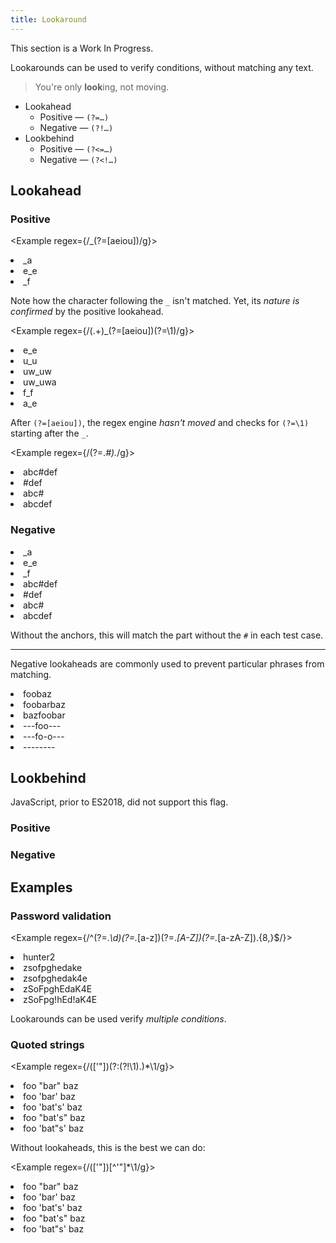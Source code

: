 ```yaml
---
title: Lookaround
---
```


<Note>This section is a Work In Progress.</Note>

Lookarounds can be used to verify conditions, without matching any text.

> You're only **look**ing, not moving.

-   Lookahead
    -   Positive — `(?=…)`
    -   Negative — `(?!…)`
-   Lookbehind
    -   Positive — `(?<=…)`
    -   Negative — `(?<!…)`

## Lookahead

### Positive

<Example regex={/_(?=[aeiou])/g}>
    <li>_a</li>
    <li>e_e</li>
    <li>_f</li>
</Example>

Note how the character following the `_` isn't matched. Yet, its _nature is confirmed_ by the positive lookahead.

<Example regex={/(.+)_(?=[aeiou])(?=\1)/g}>
    <li>e_e</li>
    <li>u_u</li>
    <li>uw_uw</li>
    <li>uw_uwa</li>
    <li>f_f</li>
    <li>a_e</li>
</Example>

After `(?=[aeiou])`, the regex engine _hasn't moved_ and checks for `(?=\1)` starting after the `_`.

<Example regex={/(?=.*#).*/g}>
    <li>abc#def</li>
    <li>#def</li>
    <li>abc#</li>
    <li>abcdef</li>
</Example>

### Negative

<Example regex={/_(?![aeiou])/g}>
    <li>_a</li>
    <li>e_e</li>
    <li>_f</li>
</Example>

<Example regex={/^(?!.*#).*$/g}>
    <li>abc#def</li>
    <li>#def</li>
    <li>abc#</li>
    <li>abcdef</li>
</Example>

Without the anchors, this will match the part without the `#` in each test case.

---

Negative lookaheads are commonly used to prevent particular phrases from matching.

<Example regex={/foo(?!bar)/g}>
    <li>foobaz</li>
    <li>foobarbaz</li>
    <li>bazfoobar</li>
</Example>

<Example regex={/---(?:(?!---).)*---/g}>
    <li>---foo---</li>
    <li>---fo-o---</li>
    <li>--------</li>
</Example>

## Lookbehind

<Support>JavaScript, prior to ES2018, did not support this flag.</Support>

### Positive

### Negative

## Examples

### Password validation

<Example regex={/^(?=.*\d)(?=.*[a-z])(?=.*[A-Z])(?=.*[a-zA-Z]).{8,}$/}>
    <li>hunter2</li>
    <li>zsofpghedake</li>
    <li>zsofpghedak4e</li>
    <li>zSoFpghEdaK4E</li>
    <li>zSoFpg!hEd!aK4E</li>
</Example>

Lookarounds can be used verify _multiple conditions_.

### Quoted strings

<Example regex={/(['"])(?:(?!\1).)*\1/g}>
    <li>foo "bar" baz</li>
    <li>foo 'bar' baz</li>
    <li>foo 'bat's' baz</li>
    <li>foo "bat's" baz</li>
    <li>foo 'bat"s' baz</li>
</Example>

Without lookaheads, this is the best we can do:

<Example regex={/(['"])[^'"]*\1/g}>
    <li>foo "bar" baz</li>
    <li>foo 'bar' baz</li>
    <li>foo 'bat's' baz</li>
    <li>foo "bat's" baz</li>
    <li>foo 'bat"s' baz</li>
</Example>
